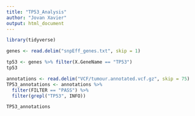 ```yaml
---
title: "TP53_Analysis"
author: "Jovan Xavier"
output: html_document
---
```


```r
library(tidyverse)

genes <- read.delim("snpEff_genes.txt", skip = 1)

tp53 <- genes %>% filter(X.GeneName == "TP53")
tp53

annotations <- read.delim("VCF/tumour.annotated.vcf.gz", skip = 75)
TP53_annotations <- annotations %>%
  filter(FILTER == "PASS") %>%
  filter(grepl("TP53", INFO))

TP53_annotations
```

